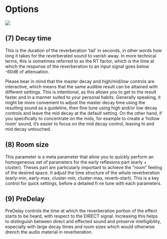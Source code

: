 # Options

![](https://flux-shared.s3.amazonaws.com/doc_images/Plugins/ircam-verb-session/verb_session_05.png)

## (7) Decay time
This is the duration of the reverberation ‘tail’ in seconds, in other words how long it takes for the reverberated 
sound to vanish away. In more technical terms, this is sometimes referred to as the RT factor, which is the time at 
which the response of the reverberation to an input signal goes below -60dB of attenuation.


Please bear in mind that the master decay and high/mid/low controls are interactive, which means that the same audible 
result can be attained with different settings. This is intentional, as this allows you to get to the result faster 
and in a manner suited to your personal habits.
Generally speaking, it might be more convenient to adjust the master decay time using the resulting sound as a guideline, 
then fine tune using high and/or low decay controls and leave the mid decay at the default setting. On the other hand, 
if you specifically to concentrate on the mids, for example to create a ‘hollow room’ sound, it’s easier to focus on 
the mid decay control, leaving hi and mid decay untouched.

## (8) Room size
This parameter is a meta parameter that allow you to quickly perform an homogeneous set of parameters for the early
reflexions part (early + cluster). Theses part are particularly important to achieve the “room” feeling of the desired space.
It adjust the time structure of the whole reverberation (early-min, early-max, cluster-min, cluster-max, 
reverb-start). This is a key control for quick settings, before a detailed fi ne tune with each parameters.

## (9) PreDelay
PreDelay controls the time at which the reverberation portion of the effect starts to be heard, with respect to the DIRECT
signal. Increasing this helps to distinguish between direct and effected sound and preserve intelligibility, especially with
large decay times and room sizes which would otherwise drench the audio material in reverberation.
